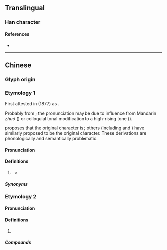 {{character info}}
==Translingual==

===Han character===
{{Han char|rn=30|rad=口|as=05|sn=8|four=|canj=RKM|ids=⿰口左}}

====References====
* {{Han ref|kx=0185.211|hdz=10599.040|uh=5497}}

----

==Chinese==

===Glyph origin===
{{Han compound|口|左|t1=mouth|c1=s|c2=p|ls=psc|no_och2=y}}

===Etymology 1===
{{zh-forms|alt=唨-rare,阻-rare,咀-rare,左-nonstandard,o左-internet}}
First attested in {{lang|zh|《散語四十章》}} (1877) as {{zh-l|*唨}}.

Probably from {{zh-l|*著/着}}; the pronunciation may be due to influence from Mandarin ''zhuó'' ({{zh-ref|Chan, 1998}}) or colloquial tonal modification to a high-rising tone ({{zh-ref|Cheung, 1997}}).

{{zh-ref|Chan (1995)}} proposes that the original character is {{ltc-l|𧇣|to go}}; others (including {{w|zh:彭志銘|Jimmy Pang}} and {{w|zh:曾焯文|Chapman Chan}}) have similarly proposed {{ltc-l|徂|to go}} to be the original character. These derivations are phonologically and semantically problematic.

====Pronunciation====
{{zh-pron
|c=zo2
|cat=part
}}

====Definitions====
{{zh-hanzi}}

# {{lb|zh|Cantonese}} {{non-gloss definition|Used to emphasise an action which has been completed and whose result still applies to the present situation. It roughly translates to the past tense in English.}} {{defdate|from 19th c.}}
#: {{zh-x|佢哋 啱啱 走 咗。|They left just now.|C}}
#: {{zh-x|阿媽 尋日 煲 咗 湯{tong1}。佢 而家 去 咗 超級市場 買 餸。|My mum made soup yesterday. Now, she has gone grocery shopping in the supermarket.|C}}
#: {{zh-x|食 咗 就 冇|if you eat it there will not be any more|C}}
#* {{zh-x|你 知 佢 去 邊處{syu3} 唔 呢 出 '''唨''' 街 去 嘵 街|Do you know where he is going? He went out, went out|C|ref='''1877''', {{lang|zh|《散語四十章》}}, chapter 3}}

=====Synonyms=====
{{zh-dial|了}}

===Etymology 2===
{{zh-forms}}

====Pronunciation====
{{zh-pron
|m=zuo
|cat=interjection
}}

====Definitions====
{{zh-hanzi}}

# {{n-g|A chant sound made while working.}}

=====Compounds=====
{{zh-der|嘿咗}}
